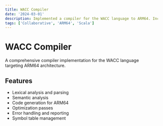 ```yaml
---
title: WACC Compiler
date: '2024-03-01'
description: Implemented a compiler for the WACC language to ARM64. Included functionality for syntax analysis (parsing + lexing), semantic analysis, code gen, optimizations.
tags: ['Collaborative', 'ARM64', 'Scala']
---
```


# WACC Compiler

A comprehensive compiler implementation for the WACC language targeting ARM64 architecture.

## Features

- Lexical analysis and parsing
- Semantic analysis
- Code generation for ARM64
- Optimization passes
- Error handling and reporting
- Symbol table management